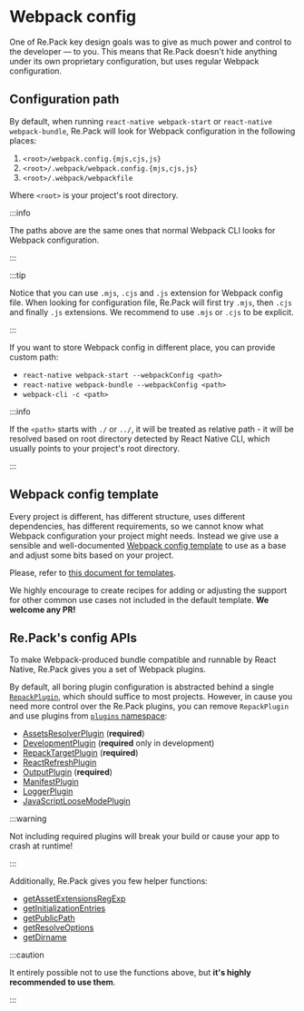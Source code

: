 # Webpack config

One of Re.Pack key design goals was to give as much power and control to the developer — to you.
This means that Re.Pack doesn't hide anything under its own proprietary configuration, but uses regular Webpack configuration.

## Configuration path

By default, when running `react-native webpack-start` or `react-native webpack-bundle`, Re.Pack will look for Webpack configuration in the following places:

1. `<root>/webpack.config.{mjs,cjs,js}`
2. `<root>/.webpack/webpack.config.{mjs,cjs,js}`
3. `<root>/.webpack/webpackfile`

Where `<root>` is your project's root directory.

:::info

The paths above are the same ones that normal Webpack CLI looks for Webpack configuration.

:::


:::tip

Notice that you can use `.mjs`, `.cjs` and `.js` extension for Webpack config file. When looking for configuration file, Re.Pack will first try `.mjs`, then `.cjs` and finally `.js` extensions. We recommend to use `.mjs` or `.cjs` to be explicit.

:::

If you want to store Webpack config in different place, you can provide custom path:

- `react-native webpack-start --webpackConfig <path>`
- `react-native webpack-bundle --webpackConfig <path>`
- `webpack-cli -c <path>`

:::info

If the `<path>` starts with `./` or `../`, it will be treated as relative path - it will be resolved based on root directory detected by React Native CLI, which usually points to your project's root directory.

:::

## Webpack config template

Every project is different, has different structure, uses different dependencies, has different requirements, so we cannot know what Webpack configuration your project might needs. Instead we give use a sensible and well-documented [Webpack config template](./templates) to use as a base and adjust some bits based on your project.

Please, refer to [this document for templates](./templates).

We highly encourage to create recipes for adding or adjusting the support for other common use cases not included in the default template. **We welcome any PR!**

## Re.Pack's config APIs

To make Webpack-produced bundle compatible and runnable by React Native, Re.Pack gives you a set of Webpack plugins.

By default, all boring plugin configuration is abstracted behind a single [`RepackPlugin`](../api/repack/classes/RepackPlugin), which should suffice to most projects.
However, in cause you need more control over the Re.Pack plugins, you can remove `RepackPlugin` and use plugins from [`plugins` namespace](../api/repack/modules/plugins):

- [AssetsResolverPlugin](../api/repack/classes/plugins.AssetsResolverPlugin) (__required__)
- [DevelopmentPlugin](../api/repack/classes/plugins.DevelopmentPlugin) (__required__ only in development)
- [RepackTargetPlugin](../api/repack/classes/plugins.RepackTargetPlugin) (__required__)
- [ReactRefreshPlugin](../api/repack/classes/plugins.ReactRefreshPlugin)
- [OutputPlugin](../api/repack/classes/plugins.OutputPlugin) (__required__)
- [ManifestPlugin](../api/repack/classes/plugins.ManifestPlugin)
- [LoggerPlugin](../api/repack/classes/plugins.LoggerPlugin)
- [JavaScriptLooseModePlugin](../api/repack/classes/plugins.JavaScriptLooseModePlugin)

:::warning

Not including required plugins will break your build or cause your app to crash at runtime!

:::

Additionally, Re.Pack gives you few helper functions:


- [getAssetExtensionsRegExp](/docs/api/repack/functions/getAssetExtensionsRegExp)
- [getInitializationEntries](/docs/api/repack/functions/getInitializationEntries)
- [getPublicPath](/docs/api/repack/functions/getPublicPath)
- [getResolveOptions](/docs/api/repack/functions/getResolveOptions)
- [getDirname](/docs/api/repack/functions/getDirname)

:::caution

It entirely possible not to use the functions above, but **it's highly recommended to use them**.

:::
